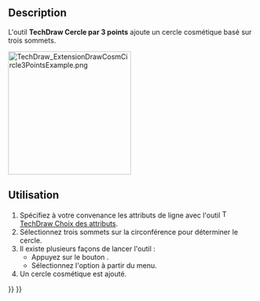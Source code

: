 <languages/>

{{Docnav/fr
|[[TechDraw_ExtensionDrawCosmArc/fr|Arc]]
|[[TechDraw_ExtensionLineParallel/fr|Ligne parallèle]]
|[[TechDraw_Workbench/fr|Atelier TechDraw]]
|IconL=TechDraw_ExtensionDrawCosmArc.svg
|IconR=TechDraw_ExtensionLineParallel.svg
|IconC=Workbench_TechDraw.svg
}}

{{GuiCommand/fr
|Name=TechDraw ExtensionDrawCosmCircle3Points
|Name/fr=TechDraw Cercle par 3 points
|MenuLocation=TechDraw → Extensions : taraudages/filetages → Cercle cosmétique par 3 points
|Workbenches=[[TechDraw_Workbench/fr|TechDraw]]
|Shortcut=
|Version=0.20
|SeeAlso=[[TechDraw_ExtensionDrawCosmArc/fr|TechDraw Arc]]
}}

==Description==

L'outil '''TechDraw Cercle par 3 points''' ajoute un cercle cosmétique basé sur trois sommets.

[[Image:TechDraw_ExtensionDrawCosmCircle3PointsExample.png|250px]]
{{Caption|A droite, un cercle cosmétique ajouté}}

<span id="Usage"></span>
==Utilisation==

# Spécifiez à votre convenance les attributs de ligne avec l'outil [[Image:TechDraw_ExtensionSelectLineAttributes.svg|16px]] [[TechDraw_ExtensionSelectLineAttributes/fr|TechDraw Choix des attributs]].
# Sélectionnez trois sommets sur la circonférence pour déterminer le cercle.
# Il existe plusieurs façons de lancer l'outil :
#* Appuyez sur le bouton {{Button|[[Image:TechDraw_ExtensionDrawCosmCircle3Points.svg|16px]] [[TechDraw_ExtensionDrawCosmCircle3Points/fr|Cercle cosmétique par 3 points]]}}.
#* Sélectionnez l'option {{MenuCommand|TechDraw → Extensions : taraudages/filetages → [[Image:TechDraw_ExtensionDrawCosmCircle3Points.svg|16px]] Cercle cosmétique par 3 points}} à partir du menu.
# Un cercle cosmétique est ajouté.


{{Docnav/fr
|[[TechDraw_ExtensionDrawCosmArc/fr|Arc]]
|[[TechDraw_ExtensionLineParallel/fr|Ligne parallèle]]
|[[TechDraw_Workbench/fr|Atelier TechDraw]]
|IconL=TechDraw_ExtensionDrawCosmArc.svg
|IconR=TechDraw_ExtensionLineParallel.svg
|IconC=Workbench_TechDraw.svg
}}

{{TechDraw_Tools_navi{{#translation:}}}}
{{Userdocnavi{{#translation:}}}}